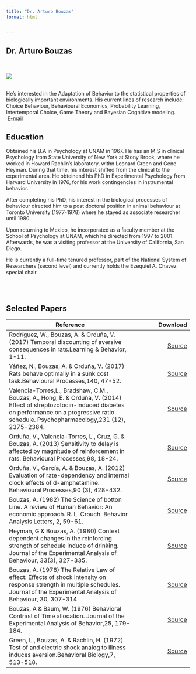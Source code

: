 ```yaml
---
title: "Dr. Arturo Bouzas"
format: html


---
```


## Dr. Arturo Bouzas

<br>




::: {layout="[30,100]" .profile-header}


<div class="img a">![](arturophotos/Arturo.png){.profile-pic}
</div class="img a">


<br> 
He's interested in the Adaptation of Behavior to the statistical properties of biologically important environments. His current lines of research include: Choice Behaviour, Behavioural Economics, Probability Learning, Intertemporal Choice, Game Theory and Bayesian Cognitive modeling. <br> <i class="bi bi-envelope"></i> &nbsp;[E-mail](mailto:abouzasr@gmail.com)


:::

## Education

Obtained his B.A in Psychology at UNAM in 1967. He has an M.S in clinical Psychology from State University of New York at Stony Brook, where he worked
in Howard Rachlin's laboratory, withn Leonard Green and Gene Heyman. During that time, his interest shifted from the clinical to the experimental area. 
He obteinend his PhD in Experimental Psychology from Harvard University in 1976, for his work contingencies in instrumental behavior.

After completing his PhD, his interest in the biological processes of behaviour directed him to a post doctoral position in animal behaviour at Toronto University (1977-1978) where he stayed as associate researcher until 1980.

Upon returning to Mexico, he incorporated as a faculty member at the School of Psychology at UNAM, which he directed from 1997 to 2001. Afterwards, he was a visiting professor at the University of California, San Diego.

He is currently a full-time tenured professor, part of the National System of Researchers (second level) and currently holds the Ezequiel A. Chavez special chair.


<br>
<br>

## Selected Papers

| Reference                                                                                                                                                                                                      |                                                                                 Download |
|----------------------------------------------------------------------------------------------------------------------------------------------------------------------------------------------------------------|-----------------------------------------------------------------------------------------:|
| Rodríguez, W., Bouzas, A. & Orduña, V. (2017) Temporal discounting of aversive consequences in rats.Learning & Behavior, 1-11.                                                                                 | [Source](https://link.springer.com/article/10.3758/s13420-017-0279-9)                    |
| Yáñez, N., Bouzas, A. & Orduña, V. (2017) Rats behave optimally in a sunk cost task.Behavioural Processes,140, 47-52.                                                                                          | [Source](https://www.sciencedirect.com/science/article/pii/S0376635716304132?via%3Dihub) |
| Valencia-Torres,L., Bradshaw, C.M., Bouzas, A., Hong, E. & Orduña, V. (2014) Effect of streptozotocin-induced diabetes on performance on a progressive ratio schedule. Psychopharmacology,231 (12), 2375-2384. | [Source](https://link.springer.com/article/10.1007/s00213-013-3401-5)                    |
| Orduña, V., Valencia-Torres, L., Cruz, G. & Bouzas, A. (2013) Sensitivity to delay is affected by magnitude of reinforcement in rats. Behavioural Processes,98, 18-24.                                         | [Source](https://www.sciencedirect.com/science/article/pii/S0376635713000867?via%3Dihub) |
| Orduña, V., García, A. & Bouzas, A. (2012) Evaluation of rate-dependency and internal clock effects of d-amphetamine. Behavioural Processes,90 (3), 428-432.                                                   | [Source](https://www.sciencedirect.com/science/article/pii/S0376635712000939?via%3Dihub) |
| Bouzas, A. (1982) The Science of botton Line. A review of Human Behavior: An economic approach. R. L. Crouch. Behavior Analysis Letters, 2, 59-61.                                                             | [Source]()                                                                               |
| Heyman, G & Bouzas, A. (1980) Context dependent changes in the reinforcing strength of schedule induce of drinking. Journal of the Experimental Analysis of Behaviour, 33(3), 327-335.                         | [Source](https://onlinelibrary.wiley.com/doi/abs/10.1901/jeab.1980.33-327)               |
| Bouzas, A. (1978) The Relative Law of effect: Effects of shock intensity on response strength in multiple schedules. Journal of the Experimental Analysis of Behaviour, 30, 307-314                            | [Source](https://onlinelibrary.wiley.com/doi/abs/10.1901/jeab.1978.30-307)               |
| Bouzas, A & Baum, W. (1976) Behavioral Contrast of Time allocation. Journal of the Experimental Analysis of Behavior,25, 179-184.                                                                              | [Source](https://onlinelibrary.wiley.com/doi/abs/10.1901/jeab.1976.25-179)               |
| Green, L., Bouzas, A. & Rachlin, H. (1972) Test of and electric shock analog to illness induces aversion.Behavioral Biology,7, 513-518.                                                                        | [Source](https://www.sciencedirect.com/science/article/pii/S009167737280213X?via%3Dihub) |